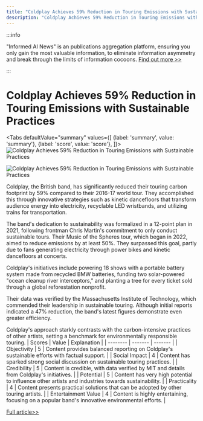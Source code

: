 ```yaml
---
title: "Coldplay Achieves 59% Reduction in Touring Emissions with Sustainable Practices"
description: "Coldplay Achieves 59% Reduction in Touring Emissions with Sustainable Practices"
---
```



:::info

"Informed AI News" is an publications aggregation platform, ensuring you only gain the most valuable information, to eliminate information asymmetry and break through the limits of information cocoons.  [Find out more >>](/)

:::

# Coldplay Achieves 59% Reduction in Touring Emissions with Sustainable Practices


<Tabs
	defaultValue="summary"
	values={[
	{label: 'summary', value: 'summary'},
	{label: 'score', value: 'score'},
]}>
<TabItem value="summary">
<img
  src="https://image.informedainews.com/2024/06/Ent-azu-1717494876-0.jpg"
  alt="Coldplay Achieves 59% Reduction in Touring Emissions with Sustainable Practices"
/>

<img
  src="https://image.informedainews.com/2024/06/Ent-p58-1717494876-1.jpg"
  alt="Coldplay Achieves 59% Reduction in Touring Emissions with Sustainable Practices"
/>



Coldplay, the British band, has significantly reduced their touring carbon footprint by 59% compared to their 2016-17 world tour. They accomplished this through innovative strategies such as kinetic dancefloors that transform audience energy into electricity, recyclable LED wristbands, and utilizing trains for transportation.

The band's dedication to sustainability was formalized in a 12-point plan in 2021, following frontman Chris Martin's commitment to only conduct sustainable tours. Their Music of the Spheres tour, which began in 2022, aimed to reduce emissions by at least 50%. They surpassed this goal, partly due to fans generating electricity through power bikes and kinetic dancefloors at concerts.

Coldplay's initiatives include powering 18 shows with a portable battery system made from recycled BMW batteries, funding two solar-powered "ocean cleanup river interceptors," and planting a tree for every ticket sold through a global reforestation nonprofit.

Their data was verified by the Massachusetts Institute of Technology, which commended their leadership in sustainable touring. Although initial reports indicated a 47% reduction, the band's latest figures demonstrate even greater efficiency.

Coldplay's approach starkly contrasts with the carbon-intensive practices of other artists, setting a benchmark for environmentally responsible touring.
</TabItem>
<TabItem value="score">
	| Scores     | Value   | Explanation |
	| -------- | ------- | ------- |
	| Objectivity  | 5    | Content provides balanced reporting on Coldplay's sustainable efforts with factual support.    |
	| Social Impact | 4     | Content has sparked strong social discussion on sustainable touring practices.    |
	| Credibility    | 5    | Content is credible, with data verified by MIT and details from Coldplay's initiatives.    |
	| Potential    | 5    | Content has very high potential to influence other artists and industries towards sustainability.    |
	| Practicality    | 4    | Content presents practical solutions that can be adopted by other touring artists.    |
	| Entertainment Value    | 4    | Content is highly entertaining, focusing on a popular band's innovative environmental efforts.    |
</TabItem>
</Tabs>

[Full article>>](https://www.theguardian.com/music/article/2024/jun/04/coldplay-world-tour-eco-friendly-emissions-target-music-of-spheres)
